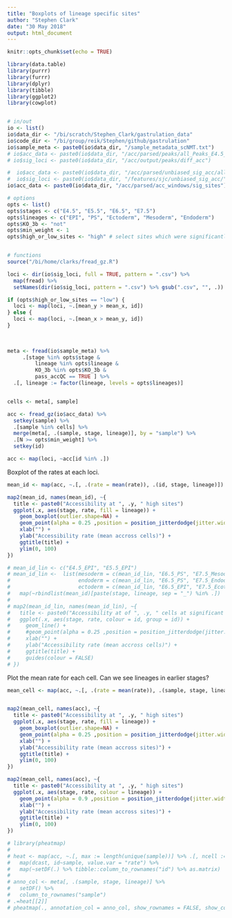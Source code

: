 ```yaml
---
title: "Boxplots of lineage specific sites"
author: "Stephen Clark"
date: "30 May 2018"
output: html_document
---
```


```r
knitr::opts_chunk$set(echo = TRUE)

library(data.table)
library(purrr)
library(furrr)
library(dplyr)
library(tibble)
library(ggplot2)
library(cowplot)


# in/out
io <- list()
io$data_dir <- "/bi/scratch/Stephen_Clark/gastrulation_data"
io$code_dir <- "/bi/group/reik/Stephen/github/gastrulation"
io$sample_meta <- paste0(io$data_dir, "/sample_metadata_scNMT.txt")
# io$acc_data <- paste0(io$data_dir, "/acc/parsed/peaks/all_Peaks_E4.5_all_100_by_50_top_0.05_filt_100_merged_overlap.tsv.gz")
# io$sig_loci <- paste0(io$data_dir, "/acc/output/peaks/diff_acc")

#  io$acc_data <- paste0(io$data_dir, "/acc/parsed/unbiased_sig_acc/all_100win_step50.tsv.gz")
#  io$sig_loci <- paste0(io$data_dir, "/features/sjc/unbiased_sig_acc/")
io$acc_data <- paste0(io$data_dir, "/acc/parsed/acc_windows/sig_sites")

# options
opts <- list()
opts$stages <- c("E4.5", "E5.5", "E6.5", "E7.5")
opts$lineages <- c("EPI", "PS", "Ectoderm", "Mesoderm", "Endoderm")
opts$KO_3b <- "not"
opts$min_weight <- 1
opts$high_or_low_sites <- "high" # select sites which were significantly high/low in a given lineage (defualt = high)


# functions
source("/bi/home/clarks/fread_gz.R")

```


```r

loci <- dir(io$sig_loci, full = TRUE, pattern = ".csv") %>%
  map(fread) %>%
  setNames(dir(io$sig_loci, pattern = ".csv") %>% gsub(".csv", "", .))

if (opts$high_or_low_sites == "low") {
  loci <- map(loci, ~.[mean_y > mean_x, id])
} else {
  loci <- map(loci, ~.[mean_x > mean_y, id])
}

  
  
meta <- fread(io$sample_meta) %>% 
     .[stage %in% opts$stage & 
         lineage %in% opts$lineage & 
         KO_3b %in% opts$KO_3b & 
         pass_accQC == TRUE ] %>%
  .[, lineage := factor(lineage, levels = opts$lineages)]


cells <- meta[, sample]

acc <- fread_gz(io$acc_data) %>% 
  setkey(sample) %>% 
  .[sample %in% cells] %>%
  merge(meta[, .(sample, stage, lineage)], by = "sample") %>%
  .[N >= opts$min_weight] %>%
  setkey(id)

acc <- map(loci, ~acc[id %in% .])
```



Boxplot of the rates at each loci.  





```r
mean_id <- map(acc, ~.[, .(rate = mean(rate)), .(id, stage, lineage)])

map2(mean_id, names(mean_id), ~{
  title <- paste0("Accessibility at ", .y, " high sites")
  ggplot(.x, aes(stage, rate, fill = lineage)) +
    geom_boxplot(outlier.shape=NA) +
    geom_point(alpha = 0.25 ,position = position_jitterdodge(jitter.width = 0.03)) +
    xlab("") +
    ylab("Accessibility rate (mean accross cells)") +
    ggtitle(title) +
    ylim(0, 100)
})

# mean_id_lin <- c("E4.5_EPI", "E5.5_EPI")
# mean_id_lin <-  list(mesoderm = c(mean_id_lin, "E6.5_PS", "E7.5_Mesoderm"),
#                      endoderm = c(mean_id_lin, "E6.5_PS", "E7.5_Endoderm"),
#                      ectoderm = c(mean_id_lin, "E6.5_EPI", "E7.5_Ecotderm")) %>%
#   map(~rbindlist(mean_id)[paste(stage, lineage, sep = "_") %in% .])
# 
# map2(mean_id_lin, names(mean_id_lin), ~{
#   title <- paste0("Accessibility at of ", .y, " cells at significant sites")
#   ggplot(.x, aes(stage, rate, colour = id, group = id)) +
#     geom_line() +
#     #geom_point(alpha = 0.25 ,position = position_jitterdodge(jitter.width = 0.03)) +
#     xlab("") +
#     ylab("Accessibility rate (mean accross cells)") +
#     ggtitle(title) +
#     guides(colour = FALSE)
# })

```

Plot the mean rate for each cell. Can we see lineages in earlier stages?  


```r
mean_cell <- map(acc, ~.[, .(rate = mean(rate)), .(sample, stage, lineage)])


map2(mean_cell, names(acc), ~{
  title <- paste0("Accessibility at ", .y, " high sites")
  ggplot(.x, aes(stage, rate, fill = lineage)) +
    geom_boxplot(outlier.shape=NA) +
    geom_point(alpha = 0.25 ,position = position_jitterdodge(jitter.width = 0.03)) +
    xlab("") +
    ylab("Accessibility rate (mean accross sites)") +
    ggtitle(title) +
    ylim(0, 100)
})

map2(mean_cell, names(acc), ~{
  title <- paste0("Accessibility at ", .y, " high sites")
  ggplot(.x, aes(stage, rate, colour = lineage)) +
    geom_point(alpha = 0.9 ,position = position_jitterdodge(jitter.width = 0.25)) +
    xlab("") +
    ylab("Accessibility rate (mean accross sites)") +
    ggtitle(title) +
    ylim(0, 100)
})


```





```r
# library(pheatmap)
# 
# heat <- map(acc, ~.[, max := length(unique(sample))] %>% .[, ncell := .N/max, id] %>% .[ncell >= 0.55]) %>%
#   map(dcast, id~sample, value.var = "rate") %>%
#   map(~setDF(.) %>% tibble::column_to_rownames("id") %>% as.matrix)
# 
# anno_col <- meta[, .(sample, stage, lineage)] %>%
#   setDF() %>%
#   column_to_rownames("sample")
# .=heat[[2]]
# pheatmap(., annotation_col = anno_col, show_rownames = FALSE, show_colnames = FALSE)

```


